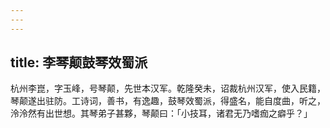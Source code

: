 ```yaml
---
---
---
```

title: 李琴颠鼓琴效蜀派
---



杭州李崑，字玉峰，号琴颠，先世本汉军。乾隆癸未，诏裁杭州汉军，使入民籍，琴颠遂出驻防。工诗词，善书，有逸趣，鼓琴效蜀派，得盛名，能自度曲，听之，泠泠然有出世想。其琴弟子甚夥，琴颠曰：「小技耳，诸君无乃嗜痂之癖乎？」
